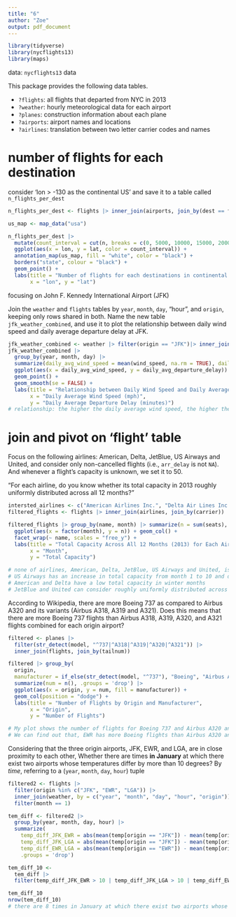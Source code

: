 ```yaml
---
title: "6"
author: "Zoe"
output: pdf_document
---
```




```r
library(tidyverse)
library(nycflights13)
library(maps)
```

data: `nycflights13` data

This package provides the following data tables.

* `?flights`: all flights that departed from NYC in 2013
* `?weather`: hourly meteorological data for each airport
* `?planes`: construction information about each plane
* `?airports`: airport names and locations
* `?airlines`: translation between two letter carrier codes and names


# number of flights for each destination 

consider 'lon > -130 as the continental US' and save it to a table called `n_flights_per_dest` 

```r
n_flights_per_dest <- flights |> inner_join(airports, join_by(dest == faa)) |> filter(lon > -130) |> group_by(dest) |> summarize(n = n()) |> left_join(airports, join_by(dest == faa)) |> select(dest, lat, lon, n)

us_map <- map_data("usa")

n_flights_per_dest |> 
  mutate(count_interval = cut(n, breaks = c(0, 5000, 10000, 15000, 20000), labels = c("less than 5k", "5k-10k", "10k-15k", "15k-20k"))) |>
  ggplot(aes(x = lon, y = lat, color = count_interval)) + 
  annotation_map(us_map, fill = "white", color = "black") +
  borders("state", colour = "black") + 
  geom_point() +
  labs(title = "Number of flights for each destinations in continental U.S.",
       x = "lon", y = "lat")
```


focusing on John F. Kennedy International Airport (JFK) 

Join the `weather` and `flights` tables by `year`, `month`, `day`, "hour", and `origin`, keeping only rows shared in both. Name the new table `jfk_weather_combined`, and use it to plot the relationship between daily wind speed and daily average departure delay at JFK. 

```r
jfk_weather_combined <- weather |> filter(origin == "JFK")|> inner_join(flights, by = c("year", "month", "day", "hour", "origin"))
jfk_weather_combined |> 
  group_by(year, month, day) |> 
  summarize(daily_avg_wind_speed = mean(wind_speed, na.rm = TRUE), daily_avg_departure_delay = mean(dep_delay, na.rm = TRUE), .groups = 'drop') |>
  ggplot(aes(x = daily_avg_wind_speed, y = daily_avg_departure_delay)) +
  geom_point() +
  geom_smooth(se = FALSE) +
  labs(title = "Relationship between Daily Wind Speed and Daily Average Departure Delay at JFK",
       x = "Daily Average Wind Speed (mph)",
       y = "Daily Average Departure Delay (minutes)") 
# relationship: the higher the daily average wind speed, the higher the daily average departure delay

```



# join and pivot on 'flight' table 

Focus on the following airlines: American, Delta, JetBlue, US Airways and United, and consider only non-cancelled flights (i.e., `arr_delay` is not `NA`). And whenever a flight's capacity is unknown, we set it to 50.

"For each airline, do you know whether its total capacity in 2013 roughly uniformly distributed across all 12 months?"

```r
intersted_airlines <- c("American Airlines Inc.", "Delta Air Lines Inc.", "JetBlue Airways", "US Airways Inc.", "United Air Lines Inc.")
filtered_flights <- flights |> inner_join(airlines, join_by(carrier)) |> filter(name %in% intersted_airlines, !is.na(arr_delay)) |> inner_join(planes, join_by(tailnum)) |> mutate(seats = if_else(is.na(seats), 50, seats))

filtered_flights |> group_by(name, month) |> summarize(n = sum(seats), .groups = 'drop') |>
  ggplot(aes(x = factor(month), y = n)) + geom_col() + 
  facet_wrap(~ name, scales = "free_y") + 
  labs(title = "Total Capacity Across All 12 Months (2013) for Each Airline",
       x = "Month",
       y = "Total Capacity")

# none of airlines, American, Delta, JetBlue, US Airways and United, is perfectly uniformly distributed across all 12 months
# US Airways has an increase in total capacity from month 1 to 10 and decrease after that
# American and Delta have a low total capacity in winter months 
# JetBlue and United can consider roughly uniformly distributed across all 12 months
```

According to Wikipedia, there are more Boeing 737 as compared to Airbus A320 and its variants (Airbus A318, A319 and A321). Does this means that there are more Boeing 737 flights than Airbus A318, A319, A320, and A321 flights combined for each origin airport?

```r
filtered <- planes |> 
  filter(str_detect(model, "^737|^A318|^A319|^A320|^A321")) |> 
  inner_join(flights, join_by(tailnum))

filtered |> group_by(
  origin, 
  manufacturer = if_else(str_detect(model, "^737"), "Boeing", "Airbus A320 and its variants")) |> 
  summarize(num = n(), .groups = 'drop') |>
  ggplot(aes(x = origin, y = num, fill = manufacturer)) +
  geom_col(position = "dodge") + 
  labs(title = "Number of Flights by Origin and Manufacturer",
       x = "Origin",
       y = "Number of Flights") 

# My plot shows the number of flights for Boeing 737 and Airbus A320 and its variants originated from EWR, JFK, LGA, which are all flights that departed from NYC in 2013 in data set flights
# We can find out that, EWR has more Boeing flights than Airbus A320 and its variants flights, while JFK and LGA have more Airbus A320 and its variants flights than Boeing flights 
```


Considering that the three origin airports, JFK, EWR, and LGA, are in close proximity to each other, Whether there are times **in January** at which there exist two airports whose temperatures differ by more than 10 degrees? By *time*, referring to a (`year`, `month`, `day`, `hour`) tuple

```r
filtered2 <- flights |> 
  filter(origin %in% c("JFK", "EWR", "LGA")) |>
  inner_join(weather, by = c("year", "month", "day", "hour", "origin")) |> 
  filter(month == 1)

tem_diff <- filtered2 |> 
  group_by(year, month, day, hour) |>
  summarize(
    temp_diff_JFK_EWR = abs(mean(temp[origin == "JFK"]) - mean(temp[origin == "EWR"])),
    temp_diff_JFK_LGA = abs(mean(temp[origin == "JFK"]) - mean(temp[origin == "LGA"])),
    temp_diff_EWR_LGA = abs(mean(temp[origin == "EWR"]) - mean(temp[origin == "LGA"])), 
    .groups = 'drop')

tem_diff_10 <-
  tem_diff |> 
  filter(temp_diff_JFK_EWR > 10 | temp_diff_JFK_LGA > 10 | temp_diff_EWR_LGA > 10)

tem_diff_10
nrow(tem_diff_10)
# there are 8 times in January at which there exist two airports whose temperatures differ by more than 10 degrees
```


